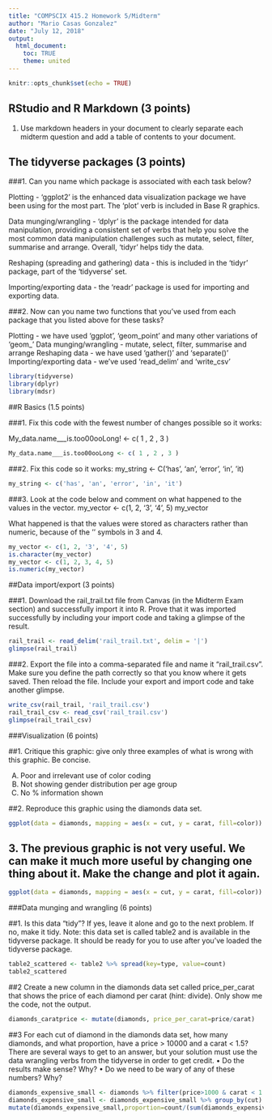 ```yaml
---
title: "COMPSCIX 415.2 Homework 5/Midterm"
author: "Mario Casas Gonzalez"
date: "July 12, 2018"
output: 
  html_document:
    toc: TRUE
    theme: united 
---
```


```r
knitr::opts_chunk$set(echo = TRUE)


```


## RStudio and R Markdown (3 points)

1. Use markdown headers in your document to clearly separate each midterm question and add a table of contents to your document.

## The tidyverse packages (3 points)

###1. Can you name which package is associated with each task below?

Plotting - 'ggplot2' is the enhanced data visualization package we have been using for the most part. The 'plot' verb is included in Base R graphics.  

Data munging/wrangling - 'dplyr' is the package intended for data manipulation, providing a consistent set of verbs that help you solve the most common data manipulation challenges such as mutate, select, filter, summarise and arrange. Overall, 'tidyr' helps tidy the data. 

Reshaping (spreading and gathering) data - this is included in the 'tidyr' package, part of the 'tidyverse' set. 

Importing/exporting data - the 'readr' package is used for importing and exporting data. 


###2. Now can you name two functions that you’ve used from each package that you listed above for these tasks?

Plotting - we have used 'ggplot', 'geom_point' and many other variations of 'geom_'
Data munging/wrangling - mutate, select, filter, summarise and arrange
Reshaping data - we have used 'gather()' and 'separate()'
Importing/exporting data - we've used 'read_delim' and 'write_csv'

```r
library(tidyverse)
library(dplyr)
library(mdsr)
```


##R Basics (1.5 points) 

###1. Fix this code with the fewest number of changes possible so it works:

My_data.name___is.too00ooLong! <- c( 1 , 2 , 3 )

```r
My_data.name___is.too00ooLong <- c( 1 , 2 , 3 )

```

###2. Fix this code so it works:
my_string <- C('has', 'an', 'error', 'in', 'it)

```r
my_string <- c('has', 'an', 'error', 'in', 'it')

```

###3. Look at the code below and comment on what happened to the values in the vector.
my_vector <- c(1, 2, '3', '4', 5)
my_vector

What happened is that the values were stored as characters rather than numeric, because of the '' symbols in 3 and 4. 

```r
my_vector <- c(1, 2, '3', '4', 5)
is.character(my_vector)
my_vector <- c(1, 2, 3, 4, 5)
is.numeric(my_vector)

```

##Data import/export (3 points)

###1. Download the rail_trail.txt file from Canvas (in the Midterm Exam section) and successfully import it into R. Prove that it was imported successfully by including your import code and taking a glimpse of the result.

```r
rail_trail <- read_delim('rail_trail.txt', delim = '|')
glimpse(rail_trail)
```

###2. Export the file into a comma-separated file and name it “rail_trail.csv”. Make sure you define the path correctly so that you know where it gets saved. Then reload the file. Include your export and import code and take another glimpse.

```r
write_csv(rail_trail, 'rail_trail.csv')
rail_trail_csv <- read_csv('rail_trail.csv')
glimpse(rail_trail_csv)
```


###Visualization (6 points)

##1. Critique this graphic: give only three examples of what is wrong with this graphic. Be concise.

A) Poor and irrelevant use of color coding 
B) Not showing gender distribution per age group 
C) No % information shown 

##2. Reproduce this graphic using the diamonds data set.

```r
ggplot(data = diamonds, mapping = aes(x = cut, y = carat, fill=color)) + geom_boxplot(position='identity') + coord_flip()
```

## 3. The previous graphic is not very useful. We can make it much more useful by changing one thing about it. Make the change and plot it again.

```r

ggplot(data = diamonds, mapping = aes(x = cut, y = carat, fill=color)) + geom_boxplot(position='identity', alpha=0.1) + coord_flip()

```

###Data munging and wrangling (6 points) 

##1. Is this data “tidy”? If yes, leave it alone and go to the next problem. If no, make it tidy. Note: this data set is called table2 and is available in the tidyverse package. It should be ready for you to use after you’ve loaded the tidyverse package.

```r
table2_scattered <- table2 %>% spread(key=type, value=count)
table2_scattered
```

##2 Create a new column in the diamonds data set called price_per_carat that shows the price of each diamond per carat (hint: divide). Only show me the code, not the output.

```r
diamonds_caratprice <- mutate(diamonds, price_per_carat=price/carat)

```

##3 For each cut of diamond in the diamonds data set, how many diamonds, and what proportion, have a price > 10000 and a carat < 1.5? There are several ways to get to an answer, but your solution must use the data wrangling verbs from the tidyverse in order to get credit. • Do the results make sense? Why? • Do we need to be wary of any of these numbers? Why?

```r
diamonds_expensive_small <- diamonds %>% filter(price>1000 & carat < 1.5)
diamonds_expensive_small <- diamonds_expensive_small %>% group_by(cut) %>% summarize(count=n())
mutate(diamonds_expensive_small,proportion=count/(sum(diamonds_expensive_small$count)))
```



